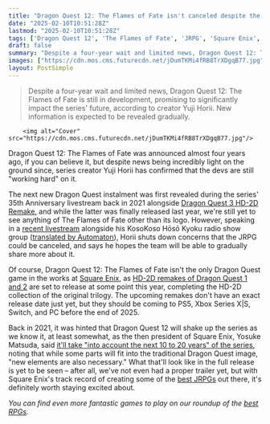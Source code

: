```yaml
---
title: "Dragon Quest 12: The Flames of Fate isn't canceled despite the lack of updates confirms series creator Yuji Horii, who says the team is 'working hard' on the JRPG"
date: "2025-02-10T10:51:28Z"
lastmod: "2025-02-10T10:51:28Z"
tags: ['Dragon Quest 12', 'The Flames of Fate', 'JRPG', 'Square Enix', 'PS5', 'Xbox Series X|S', 'Switch', 'PC', 'RPG']
draft: false
summary: "Despite a four-year wait and limited news, Dragon Quest 12: The Flames of Fate is still in development, promising to significantly impact the series' future, according to creator Yuji Horii.  New information is expected to be revealed gradually."
images: ["https://cdn.mos.cms.futurecdn.net/jDumTKMi4fRB8TrXDgqB77.jpg"]
layout: PostSimple
---
```

> Despite a four-year wait and limited news, Dragon Quest 12: The Flames of Fate is still in development, promising to significantly impact the series' future, according to creator Yuji Horii.  New information is expected to be revealed gradually.


        <img alt="Cover" src="https://cdn.mos.cms.futurecdn.net/jDumTKMi4fRB8TrXDgqB77.jpg"/>
        
Dragon Quest 12: The Flames of Fate was announced almost four years ago, if you can believe it, but despite news being incredibly light on the ground since, series creator Yuji Horii has confirmed that the devs are still "working hard" on it.

The next new Dragon Quest instalment was first revealed during the series' 35th Anniversary livestream back in 2021 alongside [<u>Dragon Quest 3 HD-2D Remake</u>](https://www.gamesradar.com/games/rpg/dragon-quest-3-hd-2d-remake-is-a-pixel-perfect-overhaul-of-a-36-year-old-jrpg-classic-thats-tough-to-recommend-to-newcomers/), and while the latter was finally released last year, we're still yet to see anything of The Flames of Fate other than its logo. However, speaking in a [<u>recent livestream</u>](https://www.youtube.com/watch?v=wfikAAlgNsw) alongside his KosoKoso Hōsō Kyoku radio show group ([<u>translated by Automaton</u>](https://automaton-media.com/en/news/dragon-quest-12-is-still-fully-in-development-new-information-to-be-revealed-little-by-little-says-series-creator/)), Horii shuts down concerns that the JRPG could be canceled, and says he hopes the team will be able to gradually share more about it.

Of course, Dragon Quest 12: The Flames of Fate isn't the only Dragon Quest game in the works at [Square Enix](https://www.gamesradar.com/tag/square_enix/), as [<u>HD-2D remakes of Dragon Quest 1 and 2</u>](https://www.gamesradar.com/games/dragon-quest/square-enix-is-giving-the-original-jrpgs-an-hd-2d-upgrade-with-dragon-quest-1-and-2-in-2025/) are set to release at some point this year, completing the HD-2D collection of the original trilogy. The upcoming remakes don't have an exact release date just yet, but they should be coming to PS5, Xbox Series X|S, Switch, and PC before the end of 2025.

Back in 2021, it was hinted that Dragon Quest 12 will shake up the series as we know it, at least somewhat, as the then president of Square Enix, Yosuke Matsuda, said [<u>it'll take "into account the next 10 to 20 years" of the series</u>](https://www.gamesradar.com/dragon-quest-12-will-shape-the-series-for-up-to-20-years-square-enix-says/), noting that while some parts will fit into the traditional Dragon Quest image, "new elements are also necessary." What that'll look like in the full release is yet to be seen – after all, we've not even had a proper trailer yet, but with Square Enix's track record of creating some of the [<u>best JRPGs</u>](https://www.gamesradar.com/best-jrpgs/) out there, it's definitely worth staying excited about.

*You can find even more fantastic games to play on our roundup of the *[<u><em>best RPGs</em></u>](https://www.gamesradar.com/best-rpg-games/)*.*
        